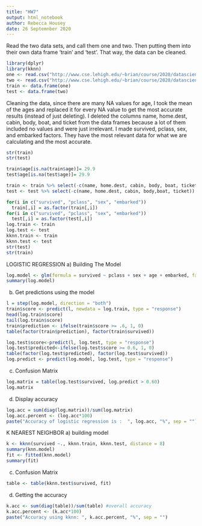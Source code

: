 ```yaml
---
title: "HW7"
output: html_notebook
author: Rebecca Housey 
date: 26 Septemnber 2020
---
```


Read the two data sets, and call them one and two. Then putting them into their own data frame 'train' and 'test'. That way, the data can be cleaned. 

```r
library(dplyr)
library(kknn)
one <- read.csv("http://www.cse.lehigh.edu/~brian/course/2020/datascience/TitanicTrain.csv")
two <- read.csv("http://www.cse.lehigh.edu/~brian/course/2020/datascience/TitanicTest.csv")
train <- data.frame(one)
test <- data.frame(two)
```

Cleaning the data, since there are many NA values for age, I took the mean of the ages and replaced it for every NA value to get the most accurate results (instead of just deleting). I deleted the columns name, home.dest, cabin, body, boat, and ticket from the data frames because a lot of them included no values and were just irrelevant. I made survived, pclass, sex, and embarked factors. They have the most relevant data for what we are calculating and the most accurate. 

```r
str(train)
str(test)

train$age[is.na(train$age)]= 29.9
test$age[is.na(test$age)]= 29.9

train <- train %>% select(-c(name, home.dest, cabin, body, boat, ticket))
test <- test %>% select(-c(name, home.dest, cabin, body,boat, ticket))

for(i in c("survived", "pclass", "sex", "embarked"))
  train[,i] = as.factor(train[,i])
for(i in c("survived", "pclass", "sex", "embarked"))
  test[,i] = as.factor(test[,i])
log.train <- train
log.test <- test
kknn.train <- train
kknn.test <- test
str(test)
str(train)
```

LOGISTIC REGRESSION
a) Building The Model
```r
log.model <- glm(formula = survived ~ pclass + sex + age + embarked, family = binomial(link = "logit"), data = log.train)
summary(log.model)
```
b) Get predictions using the model 
```r
l = step(log.model, direction = "both")
train$score <- predict(l, newdata = log.train, type = "response")
head(log.train$score)
tail(log.train$score)
train$prediction <- ifelse(train$score >= .6, 1, 0)
table(factor(train$prediction), factor(train$survived))

log.test$score<-predict(l, log.test, type = "response")
log.test$predicted<-ifelse(log.test$score >= 0.6, 1, 0)
table(factor(log.test$predicted), factor(log.test$survived))
log.predict <- predict(log.model, log.test, type = "response")

```
c) Confusion Matrix 
```r
log.matrix = table(log.test$survived, log.predict > 0.60)
log.matrix
```
d) Display accuracy
```r
log.acc = sum(diag(log.matrix))/sum(log.matrix)
log.acc.percent <- (log.acc*100)
paste("Accuracy of logistic regression is :  ", log.acc, "%", sep = "")
```

K NEAREST NEIGHBOR
  a) building model 
```r
k <- kknn(survived ~., kknn.train, kknn.test, distance = 8)
summary(knn.model)
fit <- fitted(knn.model)
summary(fit)
```
  c) Confusion Matrix 
```r
table <- table(kknn.test$survived, fit)
```
  d) Getting the accuracy
```r
k.acc <- sum(diag(table))/sum(table) #overall accuracy
k.acc.percent <- (k.acc*100)
paste("Accuracy using kknn: ", k.acc.percent, "%", sep = "")
```


